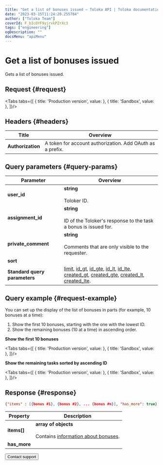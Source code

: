 ```yaml
---
title: "Get a list of bonuses issued — Toloka API | Toloka documentation"
date: "2023-03-15T11:24:20.255784"
author: ["Toloka Team"]
coverId: F_bIcOYF9yjrxkPZrXc3
tags: ["engineering"]
ogDescription: ""
docsMenu: "apiMenu"
---
```



# Get a list of bonuses issued

<Announce/>

Gets a list of bonuses issued.

## Request {#request}

<Tabs tabs={[
  { title: 'Production version', value: <GetBonusListList1/> },
  { title: 'Sandbox', value: <GetBonusListList2/> },
]}/>

## Headers {#headers}

Title | Overview
----- | -----
**Authorization** | A token for account authorization. Add OAuth as a prefix.

## Query parameters {#query-params}

<QueryParams/>

Parameter | Overview
----- | -----
**user_id** | **string**<br/><br/>Toloker ID.
**assignment_id** | **string**<br/><br/>ID of the Toloker's response to the task a bonus is issued for.
**private_comment** | **string**<br/><br/>Comments that are only visible to the requester.
**sort** | <GetBonusListTable1/>
**Standard query parameters** | [limit](/docs/api/standard-query-parameters#limit), [id_gt](/docs/api/standard-query-parameters#id_gt), [id_gte](/docs/api/standard-query-parameters#id_gte), [id_lt](/docs/api/standard-query-parameters#id_lt), [id_lte](/docs/api/standard-query-parameters#id_lte), [created_gt](/docs/api/standard-query-parameters#created_gt), [created_gte](/docs/api/standard-query-parameters#created_gte), [created_lt](/docs/api/standard-query-parameters#created_lt), [created_lte](/docs/api/standard-query-parameters#created_lte).

## Query example {#request-example}

You can set up the display of the list of bonuses in parts (for example, 10 bonuses at a time):

1. Show the first 10 bonuses, starting with the one with the lowest ID.
1. Show the remaining bonuses (10 at a time) in ascending order.

**Show the first 10 bonuses**

<Tabs tabs={[
  { title: 'Production version', value: <GetBonusListList3/> },
  { title: 'Sandbox', value: <GetBonusListList4/> },
]}/>

**Show the remaining tasks sorted by ascending ID**

<Tabs tabs={[
  { title: 'Production version', value: <GetBonusListList5/> },
  { title: 'Sandbox', value: <GetBonusListList6/> },
]}/>

## Response {#response}

```json
{"items" : [{bonus #1}, {bonus #2}, ... {bonus #n}], "has_more": true}
```

Property | Description
----- | -----
**items[]** | **array of objects**<br/><br/>Contains [information about bonuses](/docs/api/get-one-bonus).
**has_more** | <HasMore/>

<Button themeColor="light" view="default" size="l" type="link" url="/docs/guide/troubleshooting/support?form-source=api-get-bonus-list">Contact support</Button>
